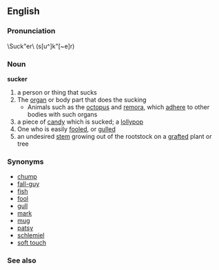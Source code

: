 ==English==
=== Pronunciation ===
\Suck"er\ (s[u^]k"[~e]r)
=== Noun ===
'''sucker'''
# a person or thing that sucks
# The [[organ]] or body part that does the sucking
#* Animals such as the [[octopus]] and [[remora]], which [[adhere]] to other bodies with such organs
# a piece of [[candy]] which is sucked; a [[lollypop]]
# One who is easily [[fooled]], or [[gulled]]
# an undesired [[stem]] growing out of the rootstock on a [[graft]]ed plant or tree
=== Synonyms ===
*[[chump]] 
*[[fall-guy]] 
*[[fish]]
*[[fool]] 
*[[gull]] 
*[[mark]] 
*[[mug]]
*[[patsy]] 
*[[schlemiel]] 
*[[soft touch]]

=== See also ===
{{pedialite}}